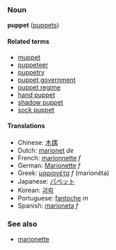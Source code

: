 ===Noun===
'''puppet''' ([[puppets]])

====Related terms====
*[[muppet]]
*[[puppeteer]]
*[[puppetry]]
*[[puppet government]]
*[[puppet regime]]
*[[hand puppet]]
*[[shadow puppet]]
*[[sock puppet]]

====Translations====
*Chinese: [[木偶]]
*Dutch: [[marionet]] ''de''
*French: [[marionnette]] ''f''
*German: [[Marionette]] ''f''
*Greek: [[μαριονέτα]] ''f'' (marion&eacute;ta)
*Japanese: [[パペット]]
*Korean: [[괴뢰]]
*Portuguese: [[fantoche]] ''m''
*Spanish: [[marioneta]] ''f''

===See also===
*[[marionette]]